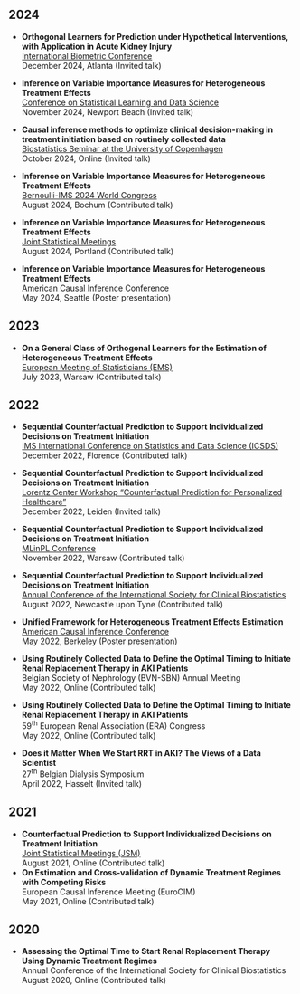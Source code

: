 ## 2024

-   **Orthogonal Learners for Prediction under Hypothetical Interventions, with Application in Acute Kidney Injury**\
    [International Biometric Conference](https://members.biometricsociety.org/ibc2024/home)\
    December 2024, Atlanta (Invited talk)

-   **Inference on Variable Importance Measures for Heterogeneous Treatment Effects**\
    [Conference on Statistical Learning and Data Science](https://sites.google.com/view/slds2024/menu)\
    November 2024, Newport Beach (Invited talk)
    
-   **Causal inference methods to optimize clinical decision-making in treatment initiation based on routinely collected data**\
    [Biostatistics Seminar at the University of Copenhagen](https://biostatistics.dk/seminars/index.html)\
    October 2024, Online (Invited talk)
    
-   **Inference on Variable Importance Measures for Heterogeneous Treatment Effects**\
    [Bernoulli-IMS 2024 World Congress](https://www.bernoulli-ims-worldcongress2024.org/)\
    August 2024, Bochum (Contributed talk)
    
-   **Inference on Variable Importance Measures for Heterogeneous Treatment Effects**\
    [Joint Statistical Meetings](https://ww2.amstat.org/meetings/jsm/2024/)\
    August 2024, Portland (Contributed talk)
    
-   **Inference on Variable Importance Measures for Heterogeneous Treatment Effects**\
    [American Causal Inference Conference](https://sci-info.org/annual-meeting/)\
    May 2024, Seattle (Poster presentation)

## 2023

-   **On a General Class of Orthogonal Learners for the Estimation of Heterogeneous Treatment Effects**\
    [European Meeting of Statisticians (EMS)](https://ems2023.org/)\
    July 2023, Warsaw (Contributed talk)

## 2022

-   **Sequential Counterfactual Prediction to Support Individualized Decisions on Treatment Initiation**\
    [IMS International Conference on Statistics and Data Science (ICSDS)](https://sites.google.com/view/icsds2022)\
    December 2022, Florence (Contributed talk)

-   **Sequential Counterfactual Prediction to Support Individualized Decisions on Treatment Initiation**\
    [Lorentz Center Workshop "Counterfactual Prediction for Personalized Healthcare"](https://www.lorentzcenter.nl/counterfactual-prediction-for-personalized-healthcare.html)\
    December 2022, Leiden (Invited talk)

-   **Sequential Counterfactual Prediction to Support Individualized Decisions on Treatment Initiation**\
    [MLinPL Conference](https://conference2022.mlinpl.org/)\
    November 2022, Warsaw (Contributed talk)

-   **Sequential Counterfactual Prediction to Support Individualized Decisions on Treatment Initiation**\
    [Annual Conference of the International Society for Clinical Biostatistics](https://www.iscb2022.info/)\
    August 2022, Newcastle upon Tyne (Contributed talk)

-   **Unified Framework for Heterogeneous Treatment Effects Estimation**\
    [American Causal Inference Conference](https://ctml.berkeley.edu/american-causal-inference-conference-2022)\
    May 2022, Berkeley (Poster presentation)

-   **Using Routinely Collected Data to Define the Optimal Timing to Initiate Renal Replacement Therapy in AKI Patients**\
    Belgian Society of Nephrology (BVN-SBN) Annual Meeting\
    May 2022, Online (Contributed talk)

-   **Using Routinely Collected Data to Define the Optimal Timing to Initiate Renal Replacement Therapy in AKI Patients**\
    59^th^ European Renal Association (ERA) Congress\
    May 2022, Online (Contributed talk)

-   **Does it Matter When We Start RRT in AKI? The Views of a Data Scientist**\
    27^th^ Belgian Dialysis Symposium\
    April 2022, Hasselt (Invited talk)

## 2021

-   **Counterfactual Prediction to Support Individualized Decisions on Treatment Initiation**\
    [Joint Statistical Meetings (JSM)](https://ww2.amstat.org/meetings/jsm/2021/)\
    August 2021, Online (Contributed talk)
-   **On Estimation and Cross-validation of Dynamic Treatment Regimes with Competing Risks**\
    European Causal Inference Meeting (EuroCIM)\
    May 2021, Online (Contributed talk)

## 2020

-   **Assessing the Optimal Time to Start Renal Replacement Therapy Using Dynamic Treatment Regimes**\
    Annual Conference of the International Society for Clinical Biostatistics\
    August 2020, Online (Contributed talk)
